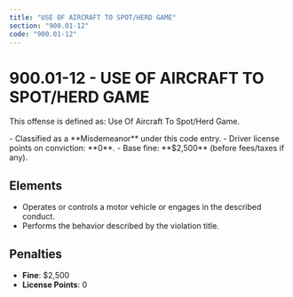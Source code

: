```yaml
---
title: "USE OF AIRCRAFT TO SPOT/HERD GAME"
section: "900.01-12"
code: "900.01-12"
---
```





# 900.01-12 - USE OF AIRCRAFT TO SPOT/HERD GAME

This offense is defined as: Use Of Aircraft To Spot/Herd Game.

<Aside type="caution" title="Charge Type: Misdemeanor">
- Classified as a **Misdemeanor** under this code entry.
- Driver license points on conviction: **0**.
- Base fine: **$2,500** (before fees/taxes if any).
</Aside>

## Elements
- Operates or controls a motor vehicle or engages in the described conduct.
- Performs the behavior described by the violation title.

## Penalties
- **Fine**: $2,500
- **License Points**: 0
